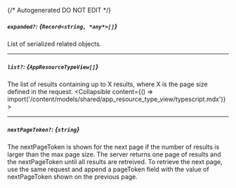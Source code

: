 {/* Autogenerated DO NOT EDIT  */}

##### `expanded?`: *{`Record<string, *any*>[]`}*
List of serialized related objects.

---
##### `list?`: *{`AppResourceTypeView[]`}*
The list of results containing up to X results, where X is the page size defined in the request.
<Collapsible content={() => import('/content/models/shared/app_resource_type_view/typescript.mdx')}>
</Collapsible>

---
##### `nextPageToken?`: *{`string`}*
The nextPageToken is shown for the next page if the number of results is larger than the max page size.
 The server returns one page of results and the nextPageToken until all results are retreived.
 To retrieve the next page, use the same request and append a pageToken field with the value of nextPageToken shown on the previous page.

